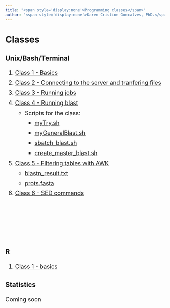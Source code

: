 ```yaml
---
title: "<span style='display:none'>Programming classes</span>"
author: "<span style='display:none'>Karen Cristine Goncalves, PhD.</span>"
---
```


<style>

p, ol {
font-size: 1.3em;
line-height: 1.75em
}
</style>

# Classes {.tabset .tabset-pill .tabset-fade}

## Unix/Bash/Terminal

1. [Class 1 - Basics](./unix/Class1_BasicCommands.html)
1. [Class 2 - Connecting to the server and tranfering files](./unix/Class2_Connection_FileTransfer.html)
1. [Class 3 - Running jobs ](./unix/Class3_runningJobs.html)
1. [Class 4 - Running blast ](./unix/Class4_blast.html)
	- Scripts for the class:
	  - [myTry.sh](./unix/scripts_for_class/myTry.sh)
	  - [myGeneralBlast.sh](./unix/scripts_for_class/myGeneralBlast.sh)
	  - [sbatch_blast.sh](./unix/scripts_for_class/sbatch_blast.sh)
	  - [create_master_blast.sh](./unix/scripts_for_class/create_master_blast.sh)
1. [Class 5 - Filtering tables with AWK ](./unix/Class5_AWK.html)
	- [blastn_result.txt](./unix/blastn_result)
	- [prots.fasta](./unix/prots.fasta)
1. [Class 6 - SED commands ](./unix/Class6_SED.html)
<br><br><br><br><br>

## R 

1. [Class 1 - basics](./r/basis.html)

## Statistics

Coming soon
